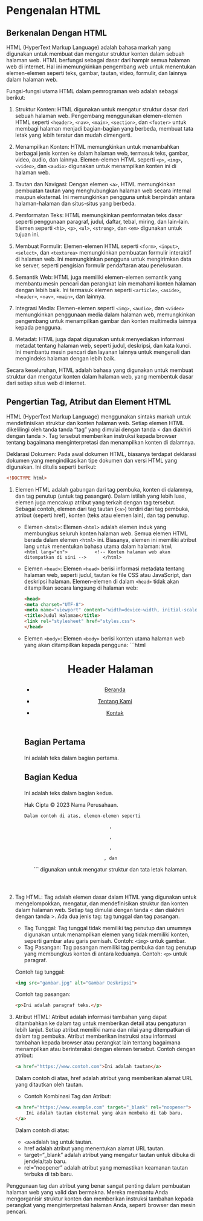 # Pengenalan HTML

## Berkenalan Dengan HTML
HTML (HyperText Markup Language) adalah bahasa markah yang digunakan untuk membuat dan mengatur struktur konten dalam sebuah halaman web. HTML berfungsi sebagai dasar dari hampir semua halaman web di internet. Hal ini memungkinkan pengembang web untuk menentukan elemen-elemen seperti teks, gambar, tautan, video, formulir, dan lainnya dalam halaman web.

Fungsi-fungsi utama HTML dalam pemrograman web adalah sebagai berikut:

1. Struktur Konten: HTML digunakan untuk mengatur struktur dasar dari sebuah halaman web. Pengembang menggunakan elemen-elemen HTML seperti ```<header>```, ```<nav>```, ```<main>```, ```<section>```, dan ```<footer>``` untuk membagi halaman menjadi bagian-bagian yang berbeda, membuat tata letak yang lebih teratur dan mudah dimengerti.

2. Menampilkan Konten: HTML memungkinkan untuk menambahkan berbagai jenis konten ke dalam halaman web, termasuk teks, gambar, video, audio, dan lainnya. Elemen-elemen HTML seperti ```<p>```, ```<img>```, ```<video>```, dan ``<audio>`` digunakan untuk menampilkan konten ini di halaman web.

3. Tautan dan Navigasi: Dengan elemen ``<a>``, HTML memungkinkan pembuatan tautan yang menghubungkan halaman web secara internal maupun eksternal. Ini memungkinkan pengguna untuk berpindah antara halaman-halaman dan situs-situs yang berbeda.

4. Pemformatan Teks: HTML memungkinkan pemformatan teks dasar seperti penggunaan paragraf, judul, daftar, tebal, miring, dan lain-lain. Elemen seperti ```<h1>```, ```<p>```, ```<ul>```, ```<strong>```, dan ```<em>``` digunakan untuk tujuan ini.

5. Membuat Formulir: Elemen-elemen HTML seperti ```<form>```, ```<input>```, ```<select>```, dan ```<textarea>``` memungkinkan pembuatan formulir interaktif di halaman web. Ini memungkinkan pengguna untuk mengirimkan data ke server, seperti pengisian formulir pendaftaran atau penelusuran.

6. Semantik Web: HTML juga memiliki elemen-elemen semantik yang membantu mesin pencari dan perangkat lain memahami konten halaman dengan lebih baik. Ini termasuk elemen seperti ```<article>```, ```<aside>```, ```<header>```, ```<nav>```, ```<main>```, dan lainnya.

7. Integrasi Media: Elemen-elemen seperti ``<img>``, ```<audio>```, dan ```<video>``` memungkinkan penggunaan media dalam halaman web, memungkinkan pengembang untuk menampilkan gambar dan konten multimedia lainnya kepada pengguna.

8. Metadat: HTML juga dapat digunakan untuk menyediakan informasi metadat tentang halaman web, seperti judul, deskripsi, dan kata kunci. Ini membantu mesin pencari dan layanan lainnya untuk mengenali dan mengindeks halaman dengan lebih baik.

Secara keseluruhan, HTML adalah bahasa yang digunakan untuk membuat struktur dan mengatur konten dalam halaman web, yang membentuk dasar dari setiap situs web di internet.

## Pengertian Tag, Atribut dan Element HTML

HTML (HyperText Markup Language) menggunakan sintaks markah untuk mendefinisikan struktur dan konten halaman web. Setiap elemen HTML dikelilingi oleh tanda tanda "tag" yang dimulai dengan tanda < dan diakhiri dengan tanda >. Tag tersebut memberikan instruksi kepada browser tentang bagaimana menginterpretasi dan menampilkan konten di dalamnya.

Deklarasi Dokumen:
Pada awal dokumen HTML, biasanya terdapat deklarasi dokumen yang mengindikasikan tipe dokumen dan versi HTML yang digunakan. Ini ditulis seperti berikut:

```html
<!DOCTYPE html>
```
1. Elemen HTML 
   adalah gabungan dari tag pembuka, konten di dalamnya, dan tag penutup (untuk tag pasangan). Dalam istilah yang lebih luas, elemen juga mencakup atribut yang terkait dengan tag tersebut. Sebagai contoh, elemen dari tag tautan (```<a>```) terdiri dari tag pembuka, atribut (seperti href), konten (teks atau elemen lain), dan tag penutup.
   - Elemen ```<html>```:
        Elemen ```<html>``` adalah elemen induk yang membungkus seluruh konten halaman web. Semua elemen HTML berada dalam elemen ``<html>`` ini. Biasanya, elemen ini memiliki atribut lang untuk menentukan bahasa utama dalam halaman:
        ```html
        <html lang="en">
            <!-- Konten halaman web akan ditempatkan di sini -->
        </html>
        ```
   - Elemen ```<head>```:
        Elemen ```<head>``` berisi informasi metadata tentang halaman web, seperti judul, tautan ke file CSS atau JavaScript, dan deskripsi halaman. Elemen-elemen di dalam ```<head>``` tidak akan ditampilkan secara langsung di halaman web:

        ```html
        <head>
        <meta charset="UTF-8">
        <meta name="viewport" content="width=device-width, initial-scale=1.0">
        <title>Judul Halaman</title>
        <link rel="stylesheet" href="styles.css">
        </head>
        ```
   - Elemen ```<body>```:
        Elemen ```<body>``` berisi konten utama halaman web yang akan ditampilkan kepada pengguna:
        ```html
        <body>
            <header>
                <h1>Header Halaman</h1>
                <nav>
                    <ul>
                        <li><a href="#">Beranda</a></li>
                        <li><a href="#">Tentang Kami</a></li>
                        <li><a href="#">Kontak</a></li>
                    </ul>
                </nav>
            </header>
            
            <main>
                <section>
                    <h2>Bagian Pertama</h2>
                    <p>Ini adalah teks dalam bagian pertama.</p>
                </section>
                
                <section>
                    <h2>Bagian Kedua</h2>
                    <p>Ini adalah teks dalam bagian kedua.</p>
                </section>
            </main>
            
            <footer>
                <p>Hak Cipta © 2023 Nama Perusahaan.</p>
            </footer>
        </body>
        ```
        Dalam contoh di atas, elemen-elemen seperti ```<header>```, ```<nav>```, ```<main>```, ```<section>```, dan ```<footer>``` digunakan untuk mengatur struktur dan tata letak halaman.
2. Tag HTML:
    Tag adalah elemen dasar dalam HTML yang digunakan untuk mengelompokkan, mengatur, dan mendefinisikan struktur dan konten dalam halaman web. Setiap tag dimulai dengan tanda < dan diakhiri dengan tanda >. Ada dua jenis tag: tag tunggal dan tag pasangan.

    - Tag Tunggal: Tag tunggal tidak memiliki tag penutup dan umumnya digunakan untuk menampilkan elemen yang tidak memiliki konten, seperti gambar atau garis pemisah. Contoh: ```<img>``` untuk gambar.
    - Tag Pasangan: Tag pasangan memiliki tag pembuka dan tag penutup yang membungkus konten di antara keduanya. Contoh: ```<p>``` untuk paragraf. 

    Contoh tag tunggal:

    ```html
    <img src="gambar.jpg" alt="Gambar Deskripsi">
    ```
    Contoh tag pasangan:

    ```html
    <p>Ini adalah paragraf teks.</p>
    ```
3. Atribut HTML:
    Atribut adalah informasi tambahan yang dapat ditambahkan ke dalam tag untuk memberikan detail atau pengaturan lebih lanjut. Setiap atribut memiliki nama dan nilai yang ditempatkan di dalam tag pembuka. Atribut memberikan instruksi atau informasi tambahan kepada browser atau perangkat lain tentang bagaimana menampilkan atau berinteraksi dengan elemen tersebut.
    Contoh dengan atribut:

    ```html
    <a href="https://www.contoh.com">Ini adalah tautan</a>
    ```
    Dalam contoh di atas, href adalah atribut yang memberikan alamat URL yang ditautkan oleh tautan.

    - Contoh Kombinasi Tag dan Atribut:
    ```html
    <a href="https://www.example.com" target="_blank" rel="noopener">
        Ini adalah tautan eksternal yang akan membuka di tab baru.
    </a>
    ```

    Dalam contoh di atas:

    - ```<a> ```adalah tag untuk tautan.
    - href adalah atribut yang menentukan alamat URL tautan.
    - target="_blank" adalah atribut yang mengatur tautan untuk dibuka di jendela/tab baru.
    - rel="noopener" adalah atribut yang memastikan keamanan tautan terbuka di tab baru.

Penggunaan tag dan atribut yang benar sangat penting dalam pembuatan halaman web yang valid dan bermakna. Mereka membantu Anda mengorganisir struktur konten dan memberikan instruksi tambahan kepada perangkat yang menginterpretasi halaman Anda, seperti browser dan mesin pencari.
